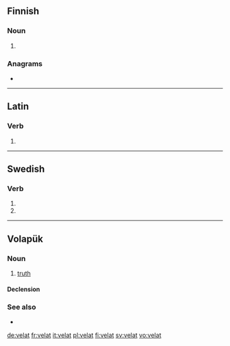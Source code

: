 {{also|vêlât|velät}}
==Finnish==

===Noun===
{{head|fi|noun form}}

# {{plural of|lang=fi|velka}}

===Anagrams===
* {{l|fi|alvet}}

----

==Latin==

===Verb===
{{la-verb-form|vēlat}}

# {{inflection of|vēlō||3|s|pres|actv|indc|lang=la}}

----

==Swedish==

===Verb===
{{head|sv|verb form}}

# {{sv-verb-form-sup|vela}}
# {{sv-verb-form-sup|vilja}}

----

==Volapük==

===Noun===
{{vo-noun}}

# [[truth]]

====Declension====
{{vo-decl-noun}}

===See also===
* {{l|vo|verat}}

[[de:velat]]
[[fr:velat]]
[[it:velat]]
[[pl:velat]]
[[fi:velat]]
[[sv:velat]]
[[vo:velat]]
